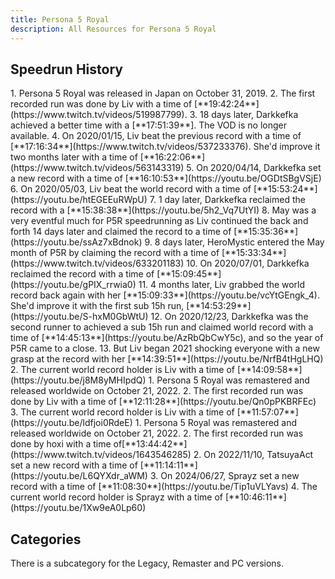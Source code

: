 ```yaml
---
title: Persona 5 Royal
description: All Resources for Persona 5 Royal
---
```



<DocsHero 
    content="Persona 5 Royal is the fifth mainline entry in the persona series. Its expansion, Royal, added new content."
    srcUrl={cover}
    alt="Persona 5 Royal Cover"
/>

<LinkCard title="Leaderboards" href="https://www.speedrun.com/p5r" description="See all the submitted runs on Speedrun.com"/>

## Speedrun History
<Tabs>
<TabItem label="Hard, True Ending - Legacy">
        <Steps>
            1. Persona 5 Royal was released in Japan on October 31, 2019.
            2. The first recorded run was done by Liv with a time of [**19:42:24**](https://www.twitch.tv/videos/519987799).
            3. 18 days later, Darkkefka achieved a better time with a [**17:51:39**]. The VOD is no longer available.
            4. On 2020/01/15, Liv beat the previous record with a time of [**17:16:34**](https://www.twitch.tv/videos/537233376). She'd improve it two months later with a time of [**16:22:06**](https://www.twitch.tv/videos/563143319)
            5. On 2020/04/14, Darkkefka set a new record with a time of [**16:10:53**](https://youtu.be/OGDtSBgVSjE)
            6. On 2020/05/03, Liv beat the world record with a time of [**15:53:24**](https://youtu.be/htEGEEuRWpU)
            7. 1 day later, Darkkefka reclaimed the record with a [**15:38:38**](https://youtu.be/5h2_Vq7UtYI)
            8. May was a very eventful much for P5R speedrunning as Liv continued the back and forth 14 days later and claimed the record to a time of [**15:35:36**](https://youtu.be/ssAz7xBdnok)
            9. 8 days later, HeroMystic entered the May month of P5R by claiming the record with a time of [**15:33:34**](https://www.twitch.tv/videos/633201183)
            10. On 2020/07/01, Darkkefka reclaimed the record with a time of [**15:09:45**](https://youtu.be/gPIX_rrwia0)
            11. 4 months later, Liv grabbed the world record back again with her [**15:09:33**](https://youtu.be/vcYtGEngk_4). She'd improve it with the first sub 15h run, [**14:53:29**](https://youtu.be/S-hxM0GbWtU)
            12. On 2020/12/23, Darkkefka was the second runner to achieved a sub 15h run and claimed world record with a time of [**14:45:13**](https://youtu.be/AzRbQbCwY5c), and so the year of P5R came to a close.
            13. But Liv began 2021 shocking everyone with a new grasp at the record with her [**14:39:51**](https://youtu.be/NrfB4tHgLHQ)
            2. The current world record holder is Liv with a time of [**14:09:58**](https://youtu.be/j8M8yMHIpdQ)
        </Steps>
    </TabItem>
    <TabItem label="Hard, True Ending - Remaster">
        <Steps>
            1. Persona 5 Royal was remastered and released worldwide on October 21, 2022.
            2. The first recorded run was done by Liv with a time of [**12:11:28**](https://youtu.be/Qn0pPKBRFEc)
            3. The current world record holder is Liv with a time of [**11:57:07**](https://youtu.be/ldfjoi0RdeE)
        </Steps>
    </TabItem>
    <TabItem label="Hard, True Ending - PC">
        <Steps>
            1. Persona 5 Royal was remastered and released worldwide on October 21, 2022.
            2. The first recorded run was done by hoxi with a time of[**13:44:42**](https://www.twitch.tv/videos/1643546285)
            2. On 2022/11/10, TatsuyaAct set a new record with a time of [**11:14:11**](https://youtu.be/L6QYXdr_aWM)
            3. On 2024/06/27, Sprayz set a new record with a time of [**11:08:30**](https://youtu.be/Tip1uVLYavs)
            4. The current world record holder is Sprayz with a time of [**10:46:11**](https://youtu.be/1Xw9eA0Lp60)
        </Steps>
    </TabItem>
</Tabs>


## Categories
<CardGrid>
    <Card title="Hard, True Ending">There is a subcategory for the Legacy, Remaster and PC versions.</Card>
</CardGrid>
